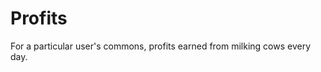 
<Meta
  title="components/Jobs/TestJobForm"
  component={TestJobForm}
/>

# Profits

For a particular user's commons, profits earned from milking cows every day. 

<Canvas>
  <Story name="emptytable">
    <ProfitsTable profits={[]} />
  </Story>
  <Story name="bad-input">
    <ProfitsTable profits={["stryker-was-here"]} />
  </Story>
</Canvas>